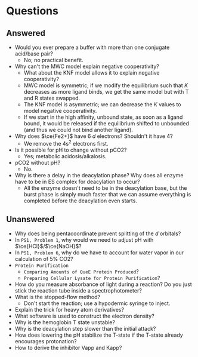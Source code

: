 # Questions

## Answered
- Would you ever prepare a buffer with more than one conjugate acid/base pair?
  - No; no practical benefit.
- Why can't the MWC model explain negative cooperativity?
  - What about the KNF model allows it to explain negative cooperativity?
  - MWC model is symmetric; if we modify the equilibrium such that $K$ decreases as more ligand binds, we get the same model but with T and R states swapped.
  - The KNF model is asymmetric; we can decrease the $K$ values to model negative cooperativity.
  - If we start in the high affinity, unbound state, as soon as a ligand bound, it would be released if the equilibrium shifted to unbounded (and thus we could not bind another ligand).
- Why does $\ce{Fe2+}$ have 6 _d_ electrons? Shouldn't it have 4?
  - We remove the $\mathrm{4s^2}$ electrons first.
- Is it possible for pH to change without pCO2?
  - Yes; metabolic acidosis/alkalosis.
- pCO2 without pH?
  - No.
- Why is there a delay in the deacylation phase? Why does all enzyme have to be in ES complex for deacylation to occur?
  - All the enzyme doesn't need to be in the deacylation base, but the burst phase is simply much faster that we can assume everything is completed before the deacylation even starts.

## Unanswered
- Why does being pentacoordinate prevent splitting of the _d_ orbitals?
- In `PS1, Problem 1`, why would we need to adjust pH with $\ce{HCl}$/$\ce{NaOH}$?
- In `PS1, Problem 6`, why do we have to account for water vapor in our calculation of 5% CO2?
- `Protein Purification`
  - `Comparing Amounts of QueE Protein Produced`?
  - `Preparing Cellular Lysate for Protein Purification`?
- How do you measure absorbance of light during a reaction? Do you just stick the reaction tube inside a spectrophotometer?
- What is the stopped-flow method?
  - Don't start the reaction; use a hypodermic syringe to inject.
- Explain the trick for heavy atom derivatives?
- What software is used to construct the electron density?
- Why is the hemoglobin T state unstable?
- Why is the deacylation step slower than the initial attack?
- How does lowering the pH stabilize the T-state if the T-state already encourages protonation?
- How to derive the inhibitor Vapp and Kapp?